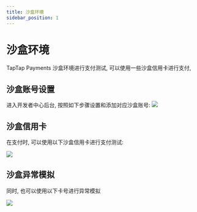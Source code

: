 ```yaml
---
title: 沙盒环境
sidebar_position: 1
---
```


# 沙盒环境

TapTap Payments 沙盒环境进行支付测试, 可以使用一些沙盒信用卡进行支付,

## 沙盒账号设置
进入开发者中心后台, 按照如下步骤设置和添加对应沙盒账号:
![](https://img.tapimg.com/market/images/7309efbf7c1971d44c73a53494193bb4.png)

## 沙盒信用卡
在支付时, 可以使用以下沙盒信用卡进行支付测试:

![](https://img.tapimg.com/market/images/7d3fb8a5a75d74f6f96f3c4a938693ff.png)

## 沙盒异常模拟
同时, 也可以使用以下卡号进行异常模拟

![](https://img.tapimg.com/market/images/7b4394a2690b01a1008fcd362ec44a99.png)
